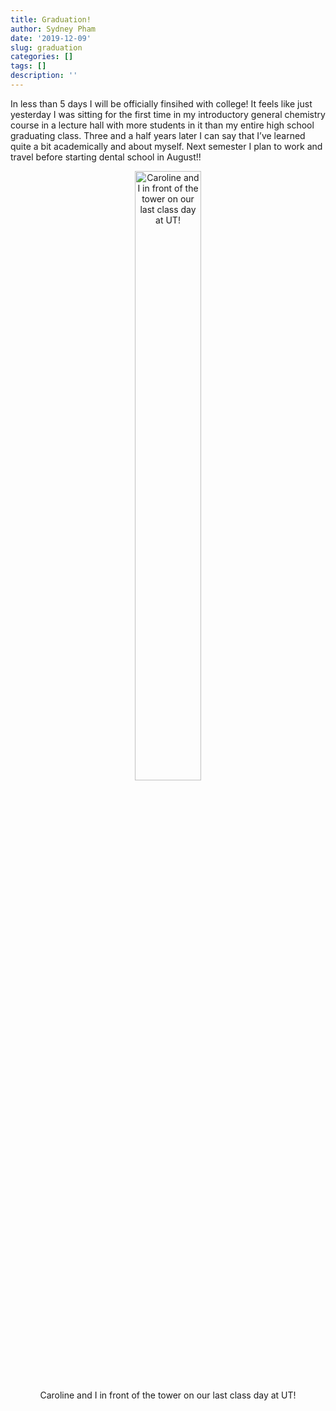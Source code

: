 ```yaml
---
title: Graduation!
author: Sydney Pham
date: '2019-12-09'
slug: graduation
categories: []
tags: []
description: ''
---
```

In less than 5 days I will be officially finsihed with college! It feels like just yesterday I was sitting for the first time in my introductory general chemistry course in a lecture hall with more students in it than my entire high school graduating class. Three and a half years later I can say that I've learned quite a bit academically and about myself. Next semester I plan to work and travel before starting dental school in August!!

<center>
![Caroline and I in front of the tower on our last class day at UT!](/blog/2019-12-09-graduation_files/towerpic.jpeg){width=50%}
</center>